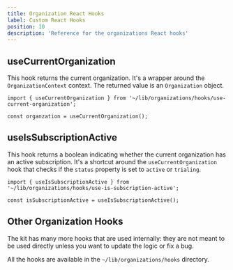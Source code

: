 ```yaml
---
title: Organization React Hooks
label: Custom React Hooks
position: 10
description: 'Reference for the organizations React hooks'
---
```


## useCurrentOrganization

This hook returns the current organization. It's a wrapper around the `OrganizationContext` context. The returned value is an `Organization` object.

```tsx
import { useCurrentOrganization } from '~/lib/organizations/hooks/use-current-organization';

const organzation = useCurrentOrganization();
```

## useIsSubscriptionActive

This hook returns a boolean indicating whether the current organization has
an active subscription. It's a shortcut around the `useCurrentOrganization`
hook that checks if the `status` property is set to `active` or `trialing`.

```tsx
import { useIsSubscriptionActive } from '~/lib/organizations/hooks/use-is-subscription-active';

const isSubscriptionActive = useIsSubscriptionActive();
```

## Other Organization Hooks

The kit has many more hooks that are used internally: they are not meant to be used directly unless you want to update the logic or fix a bug.

All the hooks are available in the `~/lib/organizations/hooks` directory.